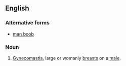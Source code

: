 ==English==

===Alternative forms===
*[[man boob]]

===Noun===
{{en-noun|head=[[man]] [[tit]]}}
# {{context|slang|vulgar|lang=en}} [[gynecomastia|Gynecomastia]], large or womanly [[breast]]s on a [[male]].